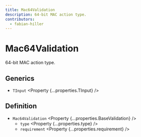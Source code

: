 ```yaml
---
title: Mac64Validation
description: 64-bit MAC action type.
contributors:
  - fabian-hiller
---
```



# Mac64Validation

64-bit MAC action type.

## Generics

- `TInput` <Property {...properties.TInput} />

## Definition

- `Mac64Validation` <Property {...properties.BaseValidation} />
  - `type` <Property {...properties.type} />
  - `requirement` <Property {...properties.requirement} />
